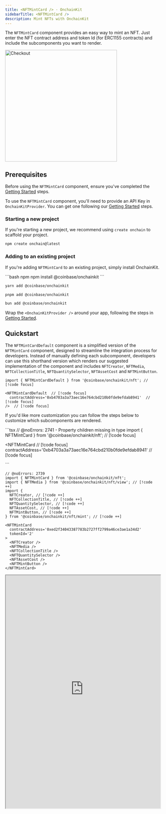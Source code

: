 ```yaml
---
title: <NFTMintCard /> · OnchainKit
sidebarTitle: <NFTMintCard />
description: Mint NFTs with OnchainKit
---
```


The `NFTMintCard` component provides an easy way to mint an NFT. Just enter the NFT contract address and token Id (for ERC1155 contracts) and include the subcomponents you want to render.

<Frame>
<img alt="Checkout"
  src="/images/onchainkit/NFTMintCard.gif"
  height="364"
/>
</Frame>

## Prerequisites

Before using the `NFTMintCard` component, ensure you've completed the [Getting Started](/onchainkit/getting-started) steps.

To use the `NFTMintCard` component, you'll need to provide an API Key in `OnchainKitProvider`. You can get one following our [Getting Started](/onchainkit/getting-started#get-your-public-api-key) steps.

### Starting a new project

If you're starting a new project, we recommend using `create onchain` to scaffold your project.

```bash
npm create onchain@latest
```

### Adding to an existing project

If you're adding `NFTMintCard` to an existing project, simply install OnchainKit.

<CodeGroup>
```bash npm
npm install @coinbase/onchainkit
```

```bash yarn
yarn add @coinbase/onchainkit
```

```bash pnpm
pnpm add @coinbase/onchainkit
```

```bash bun
bun add @coinbase/onchainkit
```
</CodeGroup>

Wrap the `<OnchainKitProvider />` around your app, following the steps in [Getting Started](/onchainkit/getting-started#add-providers).

## Quickstart

The `NFTMintCardDefault` component is a simplified version of the `NFTMintCard` component, designed to streamline the integration process for developers. Instead of manually defining each subcomponent, developers can use this shorthand version which renders our suggested implementation of the component and includes `NFTCreator`, `NFTMedia`, `NFTCollectionTitle`, `NFTQuantitySelector`, `NFTAssetCost` and `NFTMintButton`.

```tsx
import { NFTMintCardDefault } from '@coinbase/onchainkit/nft'; // [!code focus]

<NFTMintCardDefault  // [!code focus]
  contractAddress='0xb4703a3a73aec16e764cbd210b0fde9efdab8941'  // [!code focus]
/>  // [!code focus]
```

If you'd like more customization you can follow the steps below to customize which subcomponents are rendered.

<Steps>
  <Step title="Add the NFTMintCard">
  ```tsx
  // @noErrors: 2741 - Property children missing in type
  import { NFTMintCard } from '@coinbase/onchainkit/nft'; // [!code focus]

  <NFTMintCard  // [!code focus]
    contractAddress='0xb4703a3a73aec16e764cbd210b0fde9efdab8941'  // [!code focus]
  >
  </NFTMintCard>
  ```
  </Step>
  <Step title="Add the NFTMintCard components">

  ```tsx
  // @noErrors: 2739
  import { NFTMintCard } from '@coinbase/onchainkit/nft';
  import { NFTMedia } from '@coinbase/onchainkit/nft/view'; // [!code ++]
  import {
    NFTCreator, // [!code ++]
    NFTCollectionTitle, // [!code ++]
    NFTQuantitySelector, // [!code ++]
    NFTAssetCost, // [!code ++]
    NFTMintButton, // [!code ++]
  } from '@coinbase/onchainkit/nft/mint'; // [!code ++]

  <NFTMintCard
    contractAddress='0xed2f34043387783b2727ff2799a46ce3ae1a34d2'
    tokenId='2'
  >
    <NFTCreator />
    <NFTMedia />
    <NFTCollectionTitle />
    <NFTQuantitySelector />
    <NFTAssetCost />
    <NFTMintButton />
  </NFTMintCard>
  ```

  <iframe
    src="https://684b5e62b1ff46bc5bf83966-aijszlfakk.chromatic.com/iframe.html?args=&id=onchainkit-nft-mintcard--card-main&viewMode=story&dark=true&hero=true"
    width="100%"
    height="760px"
  />
  {/* <MintCardMain /> */}
  </Step>
</Steps>

That's it! You've now created an NFT mint card.

## Not sure what to mint?

You can create your own NFT to mint at [Coinbase Wallets create a Mint flow](https://wallet.coinbase.com/home/create). Just follow the instructions to create your NFT and then copy the contract address out of the url into an NFTMintCard.

## Customization

### Add the NFTMintCard components in any order

If you prefer to have the collection title above the media, you can easily change the order of the subcomponents and they will render in the new order.

```tsx
import { NFTMintCard } from '@coinbase/onchainkit/nft';
import { NFTMedia } from '@coinbase/onchainkit/nft/view';
import { NFTCollectionTitle } from '@coinbase/onchainkit/nft/mint';
// ---cut-before---
<NFTMintCard
  contractAddress='0xb4703a3a73aec16e764cbd210b0fde9efdab8941'
>
  <NFTCollectionTitle />
  <NFTMedia />
  <NFTCollectionTitle />
</NFTMintCard>
// ---cut-after---
```

<iframe
  src="https://684b5e62b1ff46bc5bf83966-aijszlfakk.chromatic.com/iframe.html?args=&id=onchainkit-nft-mintcard--card-title-above&viewMode=story&dark=true&hero=true"
  width="100%"
  height="580px"
/>
{/* <MintCardTitleAbove /> */}

### Customize the `<NFTMedia />` aspect ratio

By default, we display all media scaled to fit the card. If you would prefer to show the media at its original aspect ratio you can set `square={false}` on the `<NFTMedia />` component.

```tsx
import { NFTMintCard } from '@coinbase/onchainkit/nft';
import {
  NFTMedia,
} from '@coinbase/onchainkit/nft/view';
// ---cut-before---
<NFTMintCard
  contractAddress='0x877f0f3fef81c28a8c40fe060b17d254003377ad'
>
  <NFTMedia square={false} />
</NFTMintCard>
// ---cut-after---
```

<Tabs>
  <Tab title="Scaled to fit (default) ">
    <iframe
      src="https://684b5e62b1ff46bc5bf83966-aijszlfakk.chromatic.com/iframe.html?args=&id=onchainkit-nft-mintcard--card-scaled&viewMode=story&dark=true&hero=true"
      width="100%"
      height="580px"
    />
  </Tab>
  <Tab title="Original Aspect Ratio">
    <iframe
      src="https://684b5e62b1ff46bc5bf83966-aijszlfakk.chromatic.com/iframe.html?args=&id=onchainkit-nft-mintcard--card-not-scaled&viewMode=story&dark=true&hero=true"
      width="100%"
      height="580px"
    />
  </Tab>
</Tabs>
{/* | Scaled to fit (default)         | Original Aspect Ratio            |
| ------------------------------- | -------------------------------- |
| <MintCardScaled square={true}/> | <MintCardScaled square={false}/> | */}

### Override styles

We recommend style customization by setting a custom [OnchainKit theme](/onchainkit/guides/themes#custom-theme). You can also override individual component styles using `className`.

```tsx
import { NFTMintCard } from '@coinbase/onchainkit/nft';
import {
  NFTMedia,
} from '@coinbase/onchainkit/nft/view';
import { NFTCollectionTitle } from '@coinbase/onchainkit/nft/mint';
export default function NFTComponent() {
  return (
// ---cut-before---
<NFTMintCard
  contractAddress='0xb4703a3a73aec16e764cbd210b0fde9efdab8941'
>
  <NFTMedia/>
  <NFTCollectionTitle className='text-[#EA580C]'/>
</NFTMintCard>
// ---cut-after---
);
}
```

<iframe
  src="https://684b5e62b1ff46bc5bf83966-aijszlfakk.chromatic.com/iframe.html?args=&id=onchainkit-nft-mintcard--card-override-styles&viewMode=story&dark=true&hero=true"
  width="100%"
  height="580px"
/>
{/* <MintCardOverrideStyles/> */}

## Compatibility

The mint component uses a custom buildMintTransaction implementation which supports Coinbase mints as well as [`these supported platforms on reservoir`](https://docs.reservoir.tools/docs/minting#platform-support). If your contract is not supported, please follow the [`bring your own data instructions`](#bring-your-own-data) below.

## Advanced Usage

### Bring your own data

The default `NFTMintCard` implementation uses Coinbase Developer Platform to provide the data and requires an API key. You can use the `useNFTData` prop to pass in a hook which fetches the NFT data from a source of your choice. As long as this hook returns an object with the same shape as the [`NFTData`](/onchainkit/mint/types#nftdata) type, the NFTMintCard will render.

You can also use a custom `buildMintTransaction` function to create your own Mint transaction.

```tsx
// @noErrors: 2739
import { NFTMintCard } from '@coinbase/onchainkit/nft';
import { NFTMedia } from '@coinbase/onchainkit/nft/view';
import { NFTCollectionTitle, NFTMintButton } from '@coinbase/onchainkit/nft/mint';
// ---cut-before---

function useNFTData() {  // [!code focus]
  return {  // [!code focus]
    title: 'My NFT',  // [!code focus]
    imageUrl: 'https://example.com/image.png',  // [!code focus]
  }  // [!code focus]
}  // [!code focus]

async function buildMintTransaction() {  // [!code focus]
  const response = await fetch('https://api.minttransaction.com');  // [!code focus]
  return await response.json();  // [!code focus]
}  // [!code focus]

export default function NFTComponent() {
  return (
    <NFTMintCard
      contractAddress='0xb4703a3a73aec16e764cbd210b0fde9efdab8941'
      useNFTData={useNFTData}  // [!code focus]
      buildMintTransaction={buildMintTransaction}  // [!code focus]
    >
      <NFTMedia/>
      <NFTCollectionTitle />
      <NFTMintButton disabled={true}/>
    </NFTMintCard>
  );
}
```

### Listening to the component lifecycle

You can use our NFT [`LifecycleStatus`](/onchainkit/mint/types#lifecyclestatus) and the `onStatus` prop to listen to transaction states.

NFTMintCard has 6 lifecycle states:

- `init` - The component is initialized
- `error` - The component has encountered an error
- `mediaLoading` - The media is loading
- `mediaLoaded` - The media has been loaded
- `transactionPending` - The mint transaction is pending
- `transactionLegacyExecuted` - The mint transaction has been executed
- `success` - The mint transaction has been successful

```tsx
import { NFTMintCard } from '@coinbase/onchainkit/nft';
import { NFTMedia } from '@coinbase/onchainkit/nft/view';
// ---cut-before---
import type { LifecycleStatus } from '@coinbase/onchainkit/nft'; // [!code focus]

const statusHandler = (status: LifecycleStatus) => { // [!code focus]
  const { statusName, statusData } = status; // [!code focus]
  switch (statusName) { // [!code focus]
    case 'success': // [!code focus]
      // handle success
    case 'error': // [!code focus]
      // handle error
    default: // [!code focus]
      // handle 'init' state
  } // [!code focus]
} // [!code focus]

<NFTMintCard  // [!code focus]
  onStatus={statusHandler}  // [!code focus]
  contractAddress='0xb4703a3a73aec16e764cbd210b0fde9efdab8941'
>
  <NFTMedia />
</NFTMintCard>
// ---cut-after---
```

## Example use cases

- **Create a gallery of your mintable NFTs:** Create a gallery of NFTs you created for users to mint
- **Minted in game avatar:** Allow your users to mint and then view a minted avatar

## Components

The `NFTMintCard` component can be customized with the following components:

- `<NFTCreator />` - The creator of the NFT.
- `<NFTMedia square={boolean}/>` - The media for the NFT, this includes support for images, videos and audio NFTs.
- `<NFTCollectionTitle />` - The title of the NFT collection.
- `<NFTQuantitySelector />` - The quantity selector for the NFT.
- `<NFTAssetCost />` - The cost of the NFT in native currency and USD.
- `<NFTMintButton />` - The mint button for the NFT.

## Props

- [`LifecycleStatus`](/onchainkit/mint/types#lifecyclestatus)
- [`NFTMintCardReact`](/onchainkit/mint/types#nftmintcardreact)
- [`NFTData`](/onchainkit/mint/types#nftdata)

